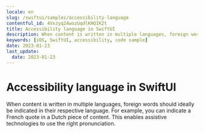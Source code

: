 ```yaml
---
locale: en
slug: /swiftui/samples/accessibility-language
contentful_id: 4Vxzyq24wozUqdlKHQIK2t
title: Accessibility language in SwiftUI
description: When content is written in multiple languages, foreign words should ideally be indicated in their respective language.
keywords: [iOS, SwiftUI, accessibility, code sample]
date: 2023-01-23
last_update:
  date: 2023-01-23
---
```


# Accessibility language in SwiftUI

When content is written in multiple languages, foreign words should ideally be indicated in their respective language. For example, you can indicate a French quote in a Dutch piece of content. This enables assistive technologies to use the right pronunciation.

<CodeSample id="accessibility-language" platform="swiftui" locale="en"/>
